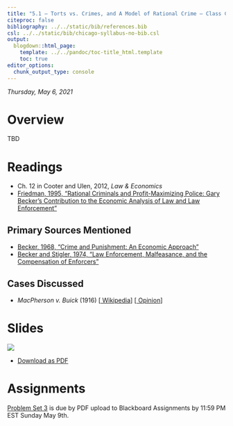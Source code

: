 ```yaml
---
title: "5.1 — Torts vs. Crimes, and A Model of Rational Crime — Class Content"
citeproc: false
bibliography: ../../static/bib/references.bib
csl: ../../static/bib/chicago-syllabus-no-bib.csl
output:
  blogdown::html_page:
    template: ../../pandoc/toc-title_html.template
    toc: true
editor_options: 
  chunk_output_type: console
---
```


*Thursday, May 6, 2021*

# <i class="fas fa-info-circle fa-lg"></i> Overview

TBD

# <i class="fas fa-book-reader fa-lg"></i> Readings

- <i class="fas fa-book"></i> Ch. 12 in Cooter and Ulen, 2012, *Law & Economics*
- [<i class="fas fa-file-pdf"></i> Friedman, 1995, "Rational Criminals and Profit-Maximizing Police: Gary Becker's Contribution to the Economic Analysis of Law and Law Enforcement"](http://www.daviddfriedman.com/Academic/Becker_Chapter/Becker_Chapter.htm)

## Primary Sources Mentioned
- [<i class="fas fa-file-pdf"></i> Becker, 1968, "Crime and Punishment: An Economic Approach"](/readings/Becker-1968.pdf)
- [<i class="fas fa-file-pdf"></i> Becker and Stigler, 1974, "Law Enforcement, Malfeasance, and the Compensation of Enforcers"](/readings/Becker-Stigler-1974.pdf)

## Cases Discussed
             
- *MacPherson v. Buick* (1916) [[<i class="fab fa-wikipedia-w"></i> Wikipedia](https://en.wikipedia.org/wiki/MacPherson_v._Buick_Motor_Co.)] [[<i class="fas fa-external-link-square-alt"></i> Opinion](http://www.courts.state.ny.us/reporter/archives/macpherson_buick.htm)]

# <i class="fas fa-chalkboard-teacher"></i> Slides

[![](/slides/4.5-slides.png)](/slides/4.5-slides.html)

- [<i class="fas fa-file-pdf"></i> Download as PDF](/slides/4.5-slides.pdf)

# <i class="fas fa-laptop-code"></i> Assignments

[Problem Set 3](/assignment/03-problem-set) is due by PDF upload to Blackboard Assignments by 11:59 PM EST Sunday May 9th.